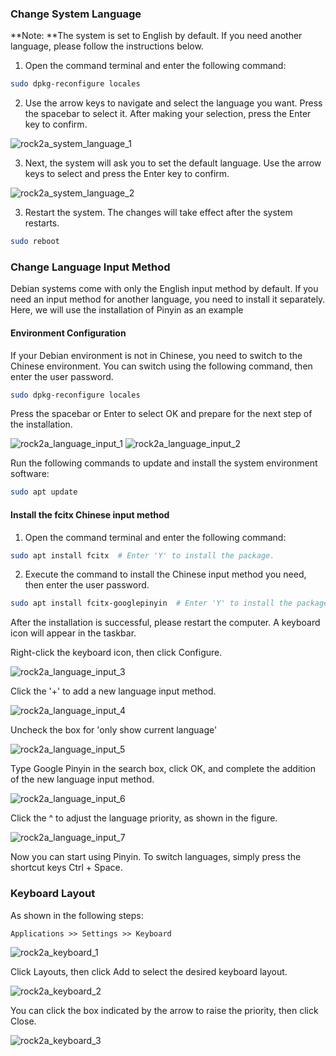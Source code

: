 ### Change System Language

**Note: **The system is set to English by default. If you need another language, please follow the instructions below.

1.  Open the command terminal and enter the following command:

```bash
sudo dpkg-reconfigure locales
```

2.  Use the arrow keys to navigate and select the language you want. Press the spacebar to select it. After making your selection, press the Enter key to confirm.

![rock2a_system_language_1](/img/rock2a/rock2a_system_language_1.webp)

3.  Next, the system will ask you to set the default language. Use the arrow keys to select and press the Enter key to confirm.

![rock2a_system_language_2](/img/rock2a/rock2a_system_language_2.webp)

3.  Restart the system. The changes will take effect after the system restarts.

```bash
sudo reboot
```

### Change Language Input Method

Debian systems come with only the English input method by default. If you need an input method for another language, you need to install it separately. Here, we will use the installation of Pinyin as an example

#### Environment Configuration

If your Debian environment is not in Chinese, you need to switch to the Chinese environment. You can switch using the following command, then enter the user password.

```bash
sudo dpkg-reconfigure locales
```

Press the spacebar or Enter to select OK and prepare for the next step of the installation.

![rock2a_language_input_1](/img/rock2a/rock2a_language_input_1.webp)
![rock2a_language_input_2](/img/rock2a/rock2a_language_input_2.webp)

Run the following commands to update and install the system environment software:

```bash
sudo apt update
```

#### Install the fcitx Chinese input method

1.  Open the command terminal and enter the following command:

```bash
sudo apt install fcitx  # Enter 'Y' to install the package.
```

2.  Execute the command to install the Chinese input method you need, then enter the user password.

```bash
sudo apt install fcitx-googlepinyin  # Enter 'Y' to install the package.
```

After the installation is successful, please restart the computer. A keyboard icon will appear in the taskbar.

Right-click the keyboard icon, then click Configure.

![rock2a_language_input_3](/img/rock2a/rock2a_language_input_3.webp)

Click the '+' to add a new language input method.

![rock2a_language_input_4](/img/rock2a/rock2a_language_input_4.webp)

Uncheck the box for 'only show current language'

![rock2a_language_input_5](/img/rock2a/rock2a_language_input_5.webp)

Type Google Pinyin in the search box, click OK, and complete the addition of the new language input method.

![rock2a_language_input_6](/img/rock2a/rock2a_language_input_6.webp)

Click the ^ to adjust the language priority, as shown in the figure.

![rock2a_language_input_7](/img/rock2a/rock2a_language_input_7.webp)

Now you can start using Pinyin. To switch languages, simply press the shortcut keys Ctrl + Space.

### Keyboard Layout

As shown in the following steps:

    Applications >> Settings >> Keyboard

![rock2a_keyboard_1](/img/rock2a/rock2a_keyboard_1.webp)

Click Layouts, then click Add to select the desired keyboard layout.

![rock2a_keyboard_2](/img/rock2a/rock2a_keyboard_2.webp)

You can click the box indicated by the arrow to raise the priority, then click Close.

![rock2a_keyboard_3](/img/rock2a/rock2a_keyboard_3.webp)
